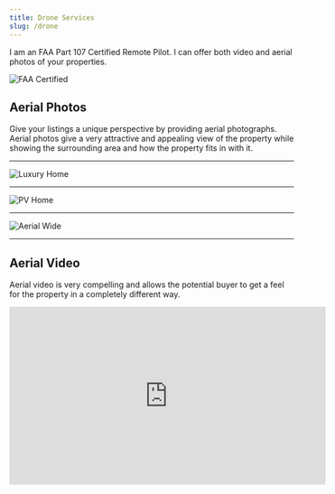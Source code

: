 ```yaml
---
title: Drone Services
slug: /drone
---
```

I am an FAA Part 107 Certified Remote Pilot. I can offer both video and aerial photos of your properties.  

![FAA Certified](../assets/aerial/faa_drone_logo.jpg)
## Aerial Photos
Give your listings a unique perspective by providing aerial photographs. Aerial photos give a very attractive and appealing view of the property while showing the surrounding area and how the property fits in with it.
- - -
![Luxury Home](../assets/aerial/DJI_0031_3000x2250.jpg "Luxury Home")
- - -
![PV Home](../assets/aerial/DJI_0009.JPG "PV Home") 
- - -
![Aerial Wide](../assets/aerial/DJI_0013.jpg "Aerial Wide Home Shot")
- - -
## Aerial Video
Aerial video is very compelling and allows the potential buyer to get a feel for the property in a completely different way.
<iframe width="560" height="315" src="https://www.youtube.com/embed/dwUbiQhm0bc" title="YouTube video player" frameborder="0" allow="accelerometer; autoplay; clipboard-write; encrypted-media; gyroscope; picture-in-picture" allowfullscreen></iframe>